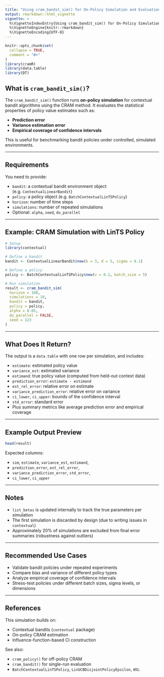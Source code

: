 ```yaml
---
title: "Using cram_bandit_sim() for On-Policy Simulation and Evaluation"
output: rmarkdown::html_vignette
vignette: >
  %\VignetteIndexEntry{Using cram_bandit_sim() for On-Policy Simulation and Evaluation}
  %\VignetteEngine{knitr::rmarkdown}
  %\VignetteEncoding{UTF-8}
---
```


```r
knitr::opts_chunk$set(
  collapse = TRUE,
  comment = "#>"
)
library(cramR)
library(data.table)
library(DT)
```

## What is `cram_bandit_sim()`?

The `cram_bandit_sim()` function runs **on-policy simulation** for contextual bandit algorithms using the CRAM method. It evaluates the statistical properties of policy value estimates such as:

- **Prediction error**  
- **Variance estimation error**  
- **Empirical coverage of confidence intervals**

This is useful for benchmarking bandit policies under controlled, simulated environments.

---

## Requirements

You need to provide:

- `bandit`: a contextual bandit environment object (e.g. `ContextualLinearBandit`)  
- `policy`: a policy object (e.g. `BatchContextualLinTSPolicy`)  
- `horizon`: number of time steps  
- `simulations`: number of repeated simulations  
- Optional: `alpha`, `seed`, `do_parallel`

---

## Example: CRAM Simulation with LinTS Policy

```r
# Setup
library(contextual)

# Define a bandit
bandit <- ContextualLinearBandit$new(k = 3, d = 5, sigma = 0.1)

# Define a policy
policy <- BatchContextualLinTSPolicy$new(v = 0.2, batch_size = 5)

# Run simulation
result <- cram_bandit_sim(
  horizon = 100,
  simulations = 10,
  bandit = bandit,
  policy = policy,
  alpha = 0.05,
  do_parallel = FALSE,
  seed = 123
)
```

---

## What Does It Return?

The output is a `data.table` with one row per simulation, and includes:

- `estimate`: estimated policy value  
- `variance_est`: estimated variance  
- `estimand`: true policy value (computed from held-out context data)  
- `prediction_error`: `estimate - estimand`  
- `est_rel_error`: relative error on estimate  
- `variance_prediction_error`: relative error on variance  
- `ci_lower`, `ci_upper`: bounds of the confidence interval  
- `std_error`: standard error  
- Plus summary metrics like average prediction error and empirical coverage

---

## Example Output Preview

```r
head(result)
```

Expected columns:

- `sim`, `estimate`, `variance_est`, `estimand`,  
- `prediction_error`, `est_rel_error`,  
- `variance_prediction_error`, `std_error`,  
- `ci_lower`, `ci_upper`

---

## Notes

- `list_betas` is updated internally to track the true parameters per simulation  
- The first simulation is discarded by design (due to writing issues in `contextual`)  
- Approximately 20% of simulations are excluded from final error summaries (robustness against outliers)

---

## Recommended Use Cases

- Validate bandit policies under repeated experiments  
- Compare bias and variance of different policy types  
- Analyze empirical coverage of confidence intervals  
- Stress-test policies under different batch sizes, sigma levels, or dimensions

---

## References

This simulation builds on:

- Contextual bandits (`contextual` package)  
- On-policy CRAM estimation  
- Influence-function-based CI construction

See also:

- `cram_policy()` for off-policy CRAM  
- `cram_bandit()` for single-run evaluation  
- `BatchContextualLinTSPolicy`, `LinUCBDisjointPolicyEpsilon`, etc.

